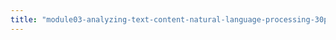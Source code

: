 ```yaml
---
title: "module03-analyzing-text-content-natural-language-processing-30pct/3-3-2-computer-lab.qmd"
---
```


